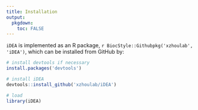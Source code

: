 ```yaml
---
title: Installation
output:
  pkgdown:
    toc: FALSE
---
```


`iDEA` is implemented as an
R package, `r BiocStyle::Githubpkg('xzhoulab', 'iDEA')`, which can be
installed from GitHub by:
  
```r
# install devtools if necessary
install.packages('devtools')

# install iDEA
devtools::install_github('xzhoulab/iDEA')

# load
library(iDEA)
```
